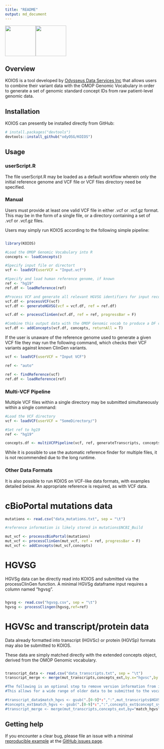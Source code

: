 ```yaml
---
title: "README"
output: md_document
---
```


<!-- README.md is generated from README.Rmd. Please edit that file -->

<p float="left">
<img src="./img/koios.png" style="vertical-align: center;" width="100"/><img src="./img/ods_logo.jpg" style="vertical-align: center;" width="100"/>
</p>

## Overview

KOIOS is a tool developed by [Odysseus Data Services Inc](https://odysseusinc.com/) that allows users to combine their variant data with the OMOP Genomic Vocabulary in order to generate a set of genomic standard concept IDs from raw patient-level genomic data.

## Installation

KOIOS can presently be installed directly from GitHub:

``` r
# install.packages("devtools")
devtools::install_github("odyOSG/KOIOS")
```

## Usage
### userScript.R

The file userScript.R may be loaded as a default workflow wherein only the initial reference genome and VCF file or VCF files directory need be specified.

### Manual

Users must provide at least one valid VCF file in either .vcf or .vcf.gz format. This may be in the form of a single file, or a directory containing a set of .vcf or .vcf.gz files.

Users may simply run KOIOS according to the following simple pipeline:

``` r

library(KOIOS)

#Load the OMOP Genomic Vocabulary into R
concepts <- loadConcepts()

#Specify input file or directort
vcf <- loadVCF(userVCF = "Input.vcf")

#Specify and load human reference genome, if known
ref <- "hg19"
ref.df <- loadReference(ref)

#Process VCF and generate all relevant HGVSG identifiers for input records
vcf.df <- processVCF(vcf)
vcf.df <- generateHGVSG(vcf = vcf.df, ref = ref.df)

vcf.df <- processClinGen(vcf.df, ref = ref, progressBar = F)

#Combine this output data with the OMOP Genomic vocab to produce a DF containing a list of concept codes
vcf.df <- addConcepts(vcf.df, concepts, returnAll = T)

```

If the user is unaware of the reference genome used to generate a given VCF file they may run the following command, which checks their VCF variants against known ClinGen variants.

``` r
vcf <- loadVCF(userVCF = "Input VCF")

ref <- "auto"

ref <- findReference(vcf)
ref.df <- loadReference(ref)
```

### Multi-VCF Pipeline

Multiple VCF files within a single directory may be submitted simultaneously within a single command:

```r
#Load the VCF directory
vcf <- loadVCF(userVCF = "SomeDirectory/")

#Set ref to hg19
ref <- "hg19"

concepts.df <- multiVCFPipeline(vcf, ref, generateTranscripts, concepts)

```

While it is possible to use the automatic reference finder for multiple files, it is not recommended due to the long runtime.

### Other Data Formats

It is also possible to run KOIOS on VCF-like data formats, with examples detailed below. An appropriate reference is required, as with VCF data.

# cBioPortal mutations data
```r
mutations <- read.csv("data_mutations.txt", sep = "\t")

#reference information is likely stored in mutations$NCBI_Build

mut_vcf <- processcBioPortal(mutations)
mut_vcf <- processClinGen(mut_vcf, ref = ref, progressBar = F)
mut_vcf <- addConcepts(mut_vcf,concepts)

```

# HGVSG

HGVSg data can be directly read into KOIOS and submitted via the processClinGen function. A minimal HGVSg dataframe input requires a column named "hgvsg".

```r

hgvsg <- read.csv("hgvsg.csv", sep = "\t")
hgvsg <- processClingen(hgvsg,ref=ref)

```

# HGVSc and transcript/protein data

Data already formatted into transcript (HGVSc) or protein (HGVSp) formats may also be submitted to KOIOS.

These data are simply matched directly with the extended concepts object, derived from the OMOP Genomic vocabulary.

```r

transcript_data <- read.csv("data_transcripts.txt", sep = "\t")
transcript_merge <- merge(mut_transcripts,concepts_ext,by.x="hgvsc",by.y="concept_synonym_name)

#The following is an optional step to remove version information from input transcript HGVSc. 
#This allows for a wide range of older data to be submitted to the vocabulary, but has a small chance of generating false positive matches.

#transcript_data$match_hgvs <- gsub(".[0-9]*:",":",mut_transcripts$HGVSc)
#concepts_ext$match_hgvs <- gsub(".[0-9]*:",":",concepts_ext$concept_synonym_name)
#transcript_merge <- merge(mut_transcripts,concepts_ext,by="match_hgvs")

```

## Getting help

If you encounter a clear bug, please file an issue with a minimal [reproducible example](https://reprex.tidyverse.org/) at the [GitHub issues page](https://github.com/OdyOSG/KOIOS/issues).
